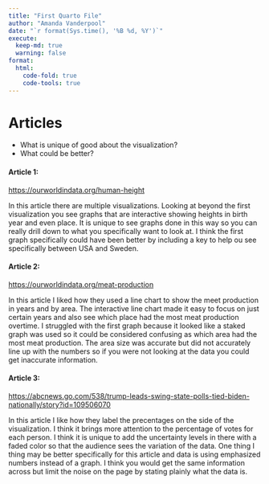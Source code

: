 ```yaml
---
title: "First Quarto File"
author: "Amanda Vanderpool"
date: "`r format(Sys.time(), '%B %d, %Y')`"
execute:
  keep-md: true
  warning: false
format:
  html:
    code-fold: true
    code-tools: true
---
```


# Articles

-   What is unique of good about the visualization?
-   What could be better?

#### Article 1:

<https://ourworldindata.org/human-height>

In this article there are multiple visualizations. Looking at beyond the first visualization you see graphs that are interactive showing heights in birth year and even place. It is unique to see graphs done in this way so you can really drill down to what you specifically want to look at. I think the first graph specifically could have been better by including a key to help ou see specifically between USA and Sweden.

#### Article 2:

<https://ourworldindata.org/meat-production>

In this article I liked how they used a line chart to show the meet production in years and by area. The interactive line chart made it easy to focus on just certain years and also see which place had the most meat production overtime. I struggled with the first graph because it looked like a staked graph was used so it could be considered confusing as which area had the most meat production. The area size was accurate but did not accurately line up with the numbers so if you were not looking at the data you could get inaccurate information.

#### Article 3:

<https://abcnews.go.com/538/trump-leads-swing-state-polls-tied-biden-nationally/story?id=109506070>

In this article I like how they label the precentages on the side of the visualization. I think it brings more attention to the percentage of votes for each person. I think it is unique to add the uncertainty levels in there with a faded color so that the audience sees the variation of the data. One thing I thing may be better specifically for this article and data is using emphasized numbers instead of a graph. I think you would get the same information across but limit the noise on the page by stating plainly what the data is.
